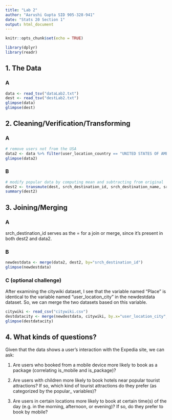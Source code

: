 ```yaml
---
title: "Lab 2"
author: "Aarushi Gupta SID 905-328-941"
date: "Stats 20 Section 1"
output: html_document
---
```


```r
knitr::opts_chunk$set(echo = TRUE)
```

```r
library(dplyr)
library(readr)
```

## 1. The Data {.tabset}
### A

```r
data <- read_tsv("dataLab2.txt")
dest <- read_tsv("destLab2.txt")
glimpse(data)
glimpse(dest)
```



## 2. Cleaning/Verification/Transforming {.tabset}
### A

```r
# remove users not from the USA 
data2 <- data %>% filter(user_location_country == "UNITED STATES OF AMERICA")
glimpse(data2)
```

### B

```r
# modify popular data by computing mean and subtracting from original
dest2 <- transmute(dest, srch_destination_id, srch_destination_name, srch_destination_type_id, srch_destination_latitude, srch_destination_longitude, popular1=popular_naturalfeature_beach-mean(popular_naturalfeature_beach), popular2=popular_activity_dining-mean(popular_activity_dining), popular3=popular_social_bars-mean(popular_social_bars), popular4=popular_shopping_shopping-mean(popular_shopping_shopping), popular5=popular_historical_historical-mean(popular_historical_historical), popular6=popular_food_coffee-mean(popular_food_coffee), popular7=popular_field_business-mean(popular_field_business))
summary(dest2)
```


## 3. Joining/Merging {.tabset}
### A

srch_destination_id serves as the = for a join or merge, since it's present in both dest2 and data2. 

### B

```r
newdestdata <- merge(data2, dest2, by="srch_destination_id")
glimpse(newdestdata)
```

### C (optional challenge)

After examining the citywiki dataset, I see that the variable named "Place" is identical to the variable named "user_location_city" in the newdestdata dataset. So, we can merge the two datasets based on this variable.
```r
citywiki <- read_csv("citywiki.csv")
destdatacity <- merge(newdestdata, citywiki, by.x="user_location_city", by.y="Place")
glimpse(destdatacity)
```


## 4. What kinds of questions? {.tabset}

Given that the data shows a user's interaction with the Expedia site, we can ask: 

(1) Are users who booked from a mobile device more likely to book as a package (correlating is_mobile and is_package)?

(2) Are users with children more likely to book hotels near popular tourist attractions? If so, which kind of tourist attractions do they prefer (as categorized by the popular_ variables)?

(3) Are users in certain locations more likely to book at certain time(s) of the day (e.g. in the morning, afternoon, or evening)? If so, do they prefer to book by mobile? 